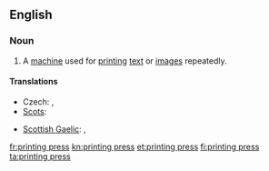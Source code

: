 ==English==

===Noun===
{{wikipedia}}
{{en-noun|sg=[[printing]] [[press]]|printing presses}}

# A [[machine]] used for [[print]]ing [[text]] or [[image]]s repeatedly.

====Translations====
{{trans-top|machine for printing}}
* Czech: {{t-|cs|tiskárna|f}}, {{t-|cs|tiskový stroj|m}}
* [[Scots]]: {{tø|sco|prentin press|xs=Scots}}
{{trans-mid}}
* [[Scottish Gaelic]]: {{t-|gd|clò|m|xs=Scottish Gaelic}}, {{t-|gd|beart-chlò|f|xs=Scottish Gaelic}}
{{trans-bottom}}

[[fr:printing press]]
[[kn:printing press]]
[[et:printing press]]
[[fi:printing press]]
[[ta:printing press]]